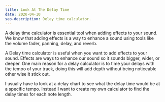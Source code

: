 ```yaml
---
title: Look At The Delay Time
date: 2020-04-10
seo-description: Delay time calculator.
---
```


A delay time calculator is essential tool when adding effects to your sound. We know that adding effects is a way to enhance a sound using tools like the volume fader, panning, delay, and reverb.

A Delay time calculator is useful when you want to add effects to your sound. Effects are ways to enhance our sound so it sounds bigger, wider, or deeper. One main reason for a delay calculator is to time your delays with the tempo of your track, doing this will add depth without being noticeable other wise it stick out.

I usually have to look at a delay chart to see what the delay time would be at a specific tempo. Instead I want to create my own calculator to find the delay times for each note length.

<DelayCalculator />
